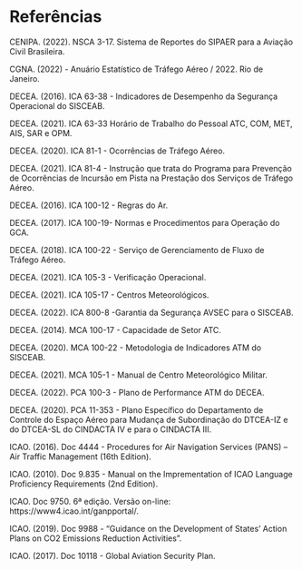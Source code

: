 # Referências

CENIPA. (2022). NSCA 3-17. Sistema de Reportes do SIPAER para a Aviação Civil Brasileira.

CGNA. (2022) - Anuário Estatístico de Tráfego Aéreo / 2022. Rio de Janeiro.

DECEA. (2016). ICA 63-38 - Indicadores de Desempenho da Segurança Operacional do SISCEAB.

DECEA. (2021). ICA 63-33 Horário de Trabalho do Pessoal ATC, COM, MET, AIS, SAR e OPM.

DECEA. (2020). ICA 81-1 - Ocorrências de Tráfego Aéreo. 

DECEA. (2021). ICA 81-4 - Instrução que trata do Programa para Prevenção de Ocorrências de Incursão em Pista na Prestação dos Serviços de Tráfego Aéreo. 

DECEA. (2016). ICA 100-12 - Regras do Ar.

DECEA. (2017). ICA 100-19- Normas e Procedimentos para Operação do GCA. 

DECEA. (2018). ICA 100-22 - Serviço de Gerenciamento de Fluxo de Tráfego Aéreo.

DECEA. (2021). ICA 105-3 - Verificação Operacional.

DECEA. (2021). ICA 105-17 - Centros Meteorológicos. 

DECEA. (2022). ICA 800-8 -Garantia da Segurança AVSEC para o SISCEAB.

DECEA. (2014). MCA 100-17 - Capacidade de Setor ATC.

DECEA. (2020). MCA 100-22 - Metodologia de Indicadores ATM do SISCEAB.

DECEA. (2021). MCA 105-1 - Manual de Centro Meteorológico Militar.

DECEA. (2022). PCA 100-3 - Plano de Performance ATM do DECEA.

DECEA. (2020). PCA 11-353 - Plano Específico do Departamento de Controle do Espaço Aéreo para Mudança de Subordinação do DTCEA-IZ e do DTCEA-SL do CINDACTA IV e para o CINDACTA III.

ICAO. (2016). Doc 4444 - Procedures for Air Navigation Services (PANS) – Air Traffic Management (16th Edition).

ICAO. (2010). Doc 9.835 - Manual on the Imprementation of ICAO Language Proficiency Requirements (2nd Edition).

ICAO. Doc 9750. 6ª edição. Versão on-line: https://www4.icao.int/ganpportal/.

ICAO. (2019). Doc 9988 - “Guidance on the Development of States’ Action Plans on CO2 Emissions Reduction Activities”.

ICAO. (2017).  Doc 10118 - Global Aviation Security Plan.



